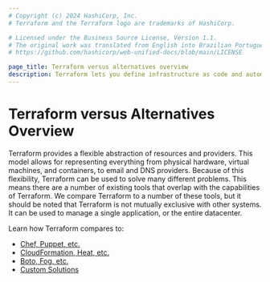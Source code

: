 ```yaml
---
# Copyright (c) 2024 HashiCorp, Inc.
# Terraform and the Terraform logo are trademarks of HashiCorp.

# Licensed under the Business Source License, Version 1.1.
# The original work was translated from English into Brazilian Portuguese.
# https://github.com/hashicorp/web-unified-docs/blob/main/LICENSE

page_title: Terraform versus alternatives overview
description: Terraform lets you define infrastructure as code and automate infrastructure lifecycle management. Learn how Terraform compares to other cloud infrastructure tools.
---
```


# Terraform versus Alternatives Overview

Terraform provides a flexible abstraction of resources and providers. This model
allows for representing everything from physical hardware, virtual machines, and
containers, to email and DNS providers. Because of this flexibility, Terraform
can be used to solve many different problems. This means there are a number of
existing tools that overlap with the capabilities of Terraform. We compare Terraform
to a number of these tools, but it should be noted that Terraform is not mutually
exclusive with other systems. It can be used to manage a single application, or the
entire datacenter.

Learn how Terraform compares to:

- [Chef, Puppet, etc.](/terraform/intro/vs/chef-puppet)
- [CloudFormation, Heat, etc.](/terraform/intro/vs/cloudformation)
- [Boto, Fog, etc.](/terraform/intro/vs/boto)
- [Custom Solutions](/terraform/intro/vs/custom)
